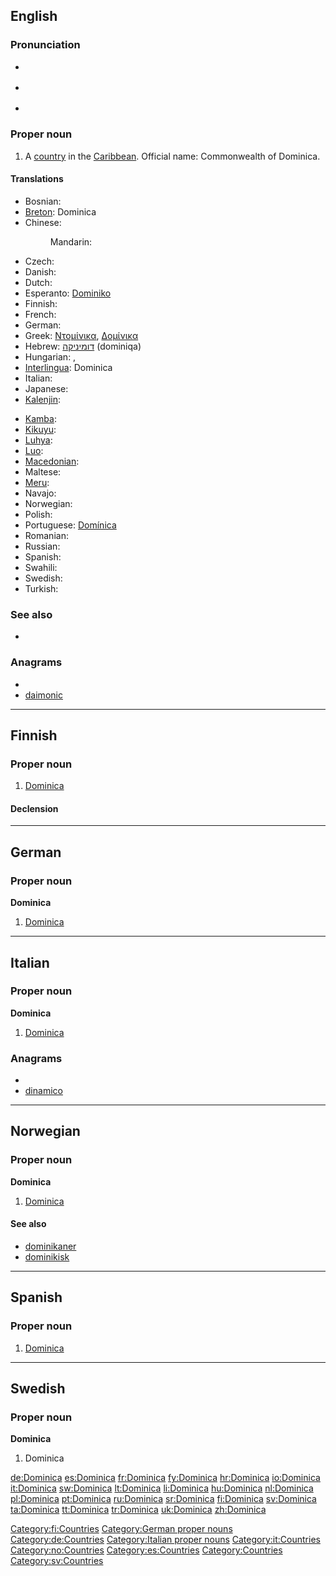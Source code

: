 ==English==
{{wikipedia}}

===Pronunciation===
* {{a|UK}} {{IPA|/dɒm.ɪˈniː.kə/|/dəˈmɪn.ɪ.kə/}}
* {{a|US}} {{IPA|/dəˈmɪn.ɪ.kə/|/dɑ.mɪˈniː.kə/}}
* {{audio|en-us-Dominica.ogg|Audio (US)}}

===Proper noun===
{{en-proper noun}}

# A [[country]] in the [[Caribbean]]. Official name: Commonwealth of Dominica.

====Translations====
{{trans-top|Commonwealth of Dominica}}
* Bosnian: {{t-|bs|Dominika|f}}
* [[Breton]]: Dominica
* Chinese:
*: Mandarin: {{t-|cmn|多米尼加|tr=Duōmǐníjiā|sc=Hani}}
* Czech: {{t-|cs|Dominika|f}}
* Danish: {{t-|da|Dominica}}
* Dutch: {{t+|nl|Dominica}}
* Esperanto: [[Dominiko]]
* Finnish: {{t+|fi|Dominica}}
* French: {{t+|fr|Dominique}}
* German: {{t+|de|Dominica}}
* Greek: [[Ντομίνικα]], [[Δομίνικα]]
* Hebrew: [[דומיניקה]] (dominiqa)
* Hungarian: {{t+|hu|Dominikai Közösség}}, {{t+|hu|Dominika}}
* [[Interlingua]]: Dominica
* Italian: {{t+|it|Dominica}}
* Japanese: {{t-|ja|ドミニカ|tr=Dominika}}
* [[Kalenjin]]: {{tø|kln|Dominika}}
{{trans-mid}}
* [[Kamba]]: {{tø|kam|Dominika}}
* [[Kikuyu]]: {{tø|ki|Dominika}}
* [[Luhya]]: {{tø|luy|Dominika}}
* [[Luo]]: {{tø|luo|Dominika}}
* [[Macedonian]]: {{t+|mk|Доминика|f|tr=Domínika}}
* Maltese: {{t-|mt|Dominika|xs=Maltese}}
* [[Meru]]: {{tø|mer|Dominika}}
* Navajo: {{tø|nv|Damóo bikéyah}}
* Norwegian: {{t-|no|Dominica}}
* Polish: {{t+|pl|Dominika}}
* Portuguese: [[Domínica]]
* Romanian: {{t-|ro|Dominica|f}}
* Russian: {{t+|ru|Доминика|f|tr=Dominíka}}
* Spanish: {{t+|es|Dominica}}
* Swahili: {{t+|sw|Dominika|xs=Swahili}}
* Swedish: {{t+|sv|Dominica}}
* Turkish: {{t+|tr|Dominika}}
{{trans-bottom}}

===See also===
* {{list|en|countries of North America}}

===Anagrams===
* {{alphagram|acdiimno}}
* [[daimonic#English|daimonic]]

----

==Finnish==
{{wikipedia|lang=fi}}

===Proper noun===
{{infl|fi|proper noun}}

# [[#English|Dominica]]

====Declension====
{{fi-decl-kulkija|Dominic|np=1}}

[[Category:fi:Countries]]

----

==German==
{{wikipedia|lang=de}}

===Proper noun===
'''Dominica''' {{n}}

# [[#English|Dominica]]

[[Category:German proper nouns]]
[[Category:de:Countries]]

----

==Italian==
{{wikipedia|lang=it}}

===Proper noun===
'''Dominica''' {{f}}

# [[#English|Dominica]]

===Anagrams===
* {{alphagram|acdiimno}}
* [[dinamico#Italian|dinamico]]

[[Category:Italian proper nouns]]
[[Category:it:Countries]]

----

==Norwegian==

===Proper noun===
'''Dominica'''

# [[#English|Dominica]]

====See also====
* [[dominikaner]]
* [[dominikisk]]

[[Category:no:Countries]]

----
==Spanish==
{{wikipedia|lang=es}}
===Proper noun===
{{es-proper noun|f}}

# [[#English|Dominica]]

[[Category:es:Countries]]

----

==Swedish==

===Proper noun===
'''Dominica'''

# Dominica

[[Category:Countries]]
[[Category:sv:Countries]]

[[de:Dominica]]
[[es:Dominica]]
[[fr:Dominica]]
[[fy:Dominica]]
[[hr:Dominica]]
[[io:Dominica]]
[[it:Dominica]]
[[sw:Dominica]]
[[lt:Dominica]]
[[li:Dominica]]
[[hu:Dominica]]
[[nl:Dominica]]
[[pl:Dominica]]
[[pt:Dominica]]
[[ru:Dominica]]
[[sr:Dominica]]
[[fi:Dominica]]
[[sv:Dominica]]
[[ta:Dominica]]
[[tt:Dominica]]
[[tr:Dominica]]
[[uk:Dominica]]
[[zh:Dominica]]